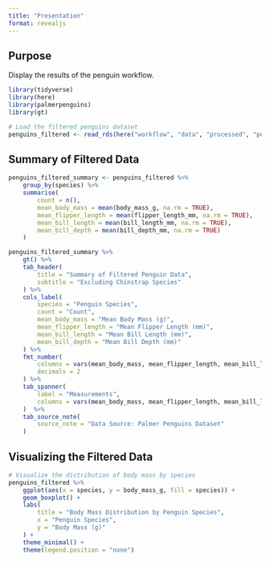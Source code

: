 ```yaml
---
title: "Presentation"
format: revealjs
---
```


## Purpose

Display the results of the penguin workflow.

```r
library(tidyverse)
library(here)
library(palmerpenguins)
library(gt)

# Load the filtered penguins dataset
penguins_filtered <- read_rds(here("workflow", "data", "processed", "penguins_filtered.rds"))
```

## Summary of Filtered Data

```r
penguins_filtered_summary <- penguins_filtered %>%
    group_by(species) %>%
    summarise(
        count = n(),
        mean_body_mass = mean(body_mass_g, na.rm = TRUE),
        mean_flipper_length = mean(flipper_length_mm, na.rm = TRUE),
        mean_bill_length = mean(bill_length_mm, na.rm = TRUE),
        mean_bill_depth = mean(bill_depth_mm, na.rm = TRUE)
    )

penguins_filtered_summary %>%
    gt() %>%
    tab_header(
        title = "Summary of Filtered Penguin Data",
        subtitle = "Excluding Chinstrap Species"
    ) %>%
    cols_label(
        species = "Penguin Species",
        count = "Count",
        mean_body_mass = "Mean Body Mass (g)",
        mean_flipper_length = "Mean Flipper Length (mm)",
        mean_bill_length = "Mean Bill Length (mm)",
        mean_bill_depth = "Mean Bill Depth (mm)"
    ) %>%
    fmt_number(
        columns = vars(mean_body_mass, mean_flipper_length, mean_bill_length, mean_bill_depth),
        decimals = 2
    ) %>%
    tab_spanner(
        label = "Measurements",
        columns = vars(mean_body_mass, mean_flipper_length, mean_bill_length, mean_bill_depth)
    )  %>% 
    tab_source_note(
        source_note = "Data Source: Palmer Penguins Dataset"
    )

```


## Visualizing the Filtered Data

```r
# Visualize the distribution of body mass by species
penguins_filtered %>%
    ggplot(aes(x = species, y = body_mass_g, fill = species)) +
    geom_boxplot() +
    labs(
        title = "Body Mass Distribution by Penguin Species",
        x = "Penguin Species",
        y = "Body Mass (g)"
    ) +
    theme_minimal() +
    theme(legend.position = "none")
```